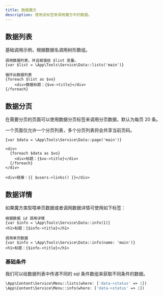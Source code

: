 ```yaml
---
title: 数据魔方
description: 使用该标签来调用魔方中的数据。
---
```


## 数据列表

基础调用示例，根据数据名调用树形数组。

```latte
调用数据列表，并且赋值给 $list 变量。
{var $list = \App\Tools\Service\Data::lists('main')}

循环出数据列表
{foreach $list as $vo}
	<div>数据标题：{$vo->title}</div>
{/foreach}

```


## 数据分页

在需要分页的页面可以使用数据分页标签来调用分页数据，默认为每页 20 条。

<Tip>一个页面仅允许一个分页列表，多个分页列表将会共享当前页码。</Tip>
```latte
{var $data = \App\Tools\Service\Data::page('main')}

<div>
  {foreach $data as $vo}
    <div>标题：{$vo->title}</div>
  {/foreach}
</div>

<div>链接：{{ $users->links() }}</div>
```

## 数据详情

如果魔方类型喂单页数据或者调用数据详情可使用如下标签：

```latte
根据数据 id 调用详情
{var $info = \App\Tools\Service\Data::info(1)}
<h1>标题：{$info->title}</h1>
```

```latte
调用单页数据
{var $info = \App\Tools\Service\Data::info(name: 'main')}
<h1>标题：{$info->title}</h1>
```

### 基础条件

我们可以给数据列表中传递不同的 sql 条件数组来获取不同条件的数据。

```php
\App\Content\Service\Menu::lists(where: ['data->status' => 1])
\App\Content\Service\Menu::info(where: ['data->status' => 1])
```


